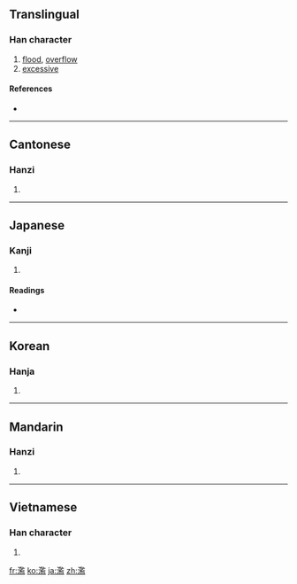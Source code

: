 {{also|滥}}
==Translingual==

===Han character===
{{Han char|rn=85|rad=水|as=14|sn=17|four=3811<sub>7</sub>|canj=水尸戈廿 (ESIT), 水尸一廿 (ESMT)}}

# [[flood]], [[overflow]]
# [[excessive]]

====References====
* {{Han ref|kx=0657.030|dkj=18521|dj=1067.080|hdz=31766.090|uh=6FEB|ud=28651|bh=C0DD|bd=49373}}

----

==Cantonese==

===Hanzi===
{{yue-hanzi|jyut=|y=laam6|sim=滥}}

# {{defn|Cantonese|sort=水14}}

----

==Japanese==

===Kanji===
{{ja-kanji|grade=c|rs=水14}}

# {{defn|Japanese|sort=水14}}

====Readings====
* {{ja-readings|on=[[らん]] (ran)|kun=[[みだれる]] (midareru), [[みだりに]] (midarini)}}

----

==Korean==

===Hanja===
{{ko-hanja|hangeul=람>남, 함|eumhun=|rv=ram>nam, ham|mr=ram>nam, ham|y=lam>nam, ham}}

# {{defn|Korean|sort=水14}}

----

==Mandarin==

===Hanzi===
{{cmn-hanzi|sim=滥|pin=[[làn]] ([[lan4]])|wg=lan<sup>4</sup>}}

# {{defn|Mandarin|sort=水14}}

----

==Vietnamese==

===Han character===
{{vi-hantu|[[lạm]], [[giậm]], [[làm]], [[lặm]], [[lòm]], [[lộm]], [[lợm]], [[lụm]], [[luộm]], [[trộm]]|rs=水14}}

# {{defn|Vietnamese|sort=水14}}

[[fr:濫]]
[[ko:濫]]
[[ja:濫]]
[[zh:濫]]